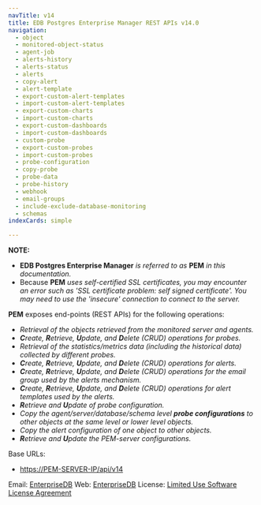 ```yaml
---
navTitle: v14
title: EDB Postgres Enterprise Manager REST APIs v14.0
navigation:
  - object
  - monitored-object-status
  - agent-job
  - alerts-history
  - alerts-status
  - alerts
  - copy-alert
  - alert-template
  - export-custom-alert-templates
  - import-custom-alert-templates
  - export-custom-charts
  - import-custom-charts
  - export-custom-dashboards
  - import-custom-dashboards
  - custom-probe
  - export-custom-probes
  - import-custom-probes
  - probe-configuration
  - copy-probe
  - probe-data
  - probe-history
  - webhook
  - email-groups
  - include-exclude-database-monitoring
  - schemas
indexCards: simple

---
```


<span id="edb-postgres-enterprise-manager-rest-apis"></span>



**NOTE:**

-   **EDB Postgres Enterprise Manager** *is referred to as* **PEM** *in this documentation.*
-   Because **PEM** *uses self-certified SSL certificates, you may encounter an error such as 'SSL certificate problem: self signed certificate'. You may need to use the 'insecure' connection to connect to the server.*

**PEM** exposes end-points (REST APIs) for the following operations:

-   *Retrieval of the objects retrieved from the monitored server and agents.*
-   ***C**reate, **R**etrieve, **U**pdate, and **D**elete (CRUD) operations for probes.*
-   *Retrieval of the statistics/metrics data (including the historical data) collected by different probes.*
-   ***C**reate, **R**etrieve, **U**pdate, and **D**elete (CRUD) operations for alerts.*
-   ***C**reate, **R**etrieve, **U**pdate, and **D**elete (CRUD) operations for the email group used by the alerts mechanism.*
-   ***C**reate, **R**etrieve, **U**pdate, and **D**elete (CRUD) operations for alert templates used by the alerts.*
-   ***R**etrieve and **U**pdate of  probe configuration.*
-   *Copy the agent/server/database/schema level **probe configurations** to other objects at the same level or lower level objects.*
-   *Copy the alert configuration of one object to other objects.*
-   ***R**etrieve and **U**pdate the PEM-server configurations.*

Base URLs:

-   <a href="https://PEM-SERVER-IP/api/v14">https://PEM-SERVER-IP/api/v14</a>

Email: <a href="mailto:support@enterprisedb.com">EnterpriseDB</a> Web: <a href="https://www.enterprisedb.com">EnterpriseDB</a> 
License: <a href="https://www.enterprisedb.com/ba/limited-license-v2-9">Limited Use Software License Agreement</a>

<span id="edb-postgres-enterprise-manager-rest-apis-object"></span>
